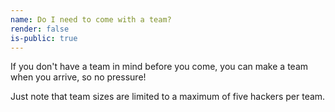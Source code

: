 ```yaml
---
name: Do I need to come with a team?
render: false
is-public: true
---
```


If you don't have a team in mind before you come, you can make a team when you arrive, so no pressure!

Just note that team sizes are limited to a maximum of five hackers per team.
